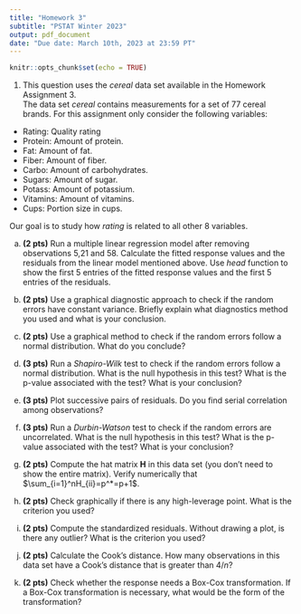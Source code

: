 ```yaml
---
title: "Homework 3"
subtitle: "PSTAT Winter 2023"
output: pdf_document
date: "Due date: March 10th, 2023 at 23:59 PT"
---
```


```r
knitr::opts_chunk$set(echo = TRUE)
```

1. This question uses the *cereal* data set available in the Homework Assignment 3.
\
The data set *cereal* contains measurements for a set of $77$ cereal brands. For this assignment only consider the following variables:

- Rating: Quality rating
- Protein: Amount of protein. 
- Fat: Amount of fat.
- Fiber: Amount of fiber.
- Carbo: Amount of carbohydrates.
- Sugars: Amount of sugar.
- Potass: Amount of potassium. 
- Vitamins: Amount of vitamins.
- Cups: Portion size in cups.

Our goal is to study how *rating* is related to all other 8 variables.\

(a) **(2 pts)** Run a multiple linear regression model after removing observations 5,21 and 58. Calculate the fitted response values and the residuals from the linear model mentioned above. Use *head* function to show the first 5 entries of the fitted response values and the first 5 entries of the residuals.\

(b) **(2 pts)** Use a graphical diagnostic approach to check if the random errors have constant variance. Briefly explain what diagnostics method you used and what is your conclusion.\

(c) **(2 pts)** Use a graphical method to check if the random errors follow a normal distribution. What do you conclude?\

(d) **(3 pts)** Run a *Shapiro-Wilk* test to check if the random errors follow a normal distribution. What is the null hypothesis in this test? What is the p-value associated with the test? What is your conclusion?\

(e) **(3 pts)** Plot successive pairs of residuals. Do you find serial correlation among observations?\

(f) **(3 pts)** Run a *Durbin-Watson* test to check if the random errors are uncorrelated. What is the null hypothesis in this test? What is the p-value associated with the test? What is your conclusion?\

(g) **(2 pts)** Compute the hat matrix $\boldsymbol H$ in this data set (you don’t need to show the entire matrix). Verify numerically that $\sum_{i=1}^nH_{ii}=p^*=p+1$.\

(h) **(2 pts)** Check graphically if there is any high-leverage point. What is the criterion you used?\

(i) **(2 pts)** Compute the standardized residuals. Without drawing a plot, is there any outlier? What is the criterion you used?\

(j) **(2 pts)** Calculate the Cook's distance. How many observations in this data set have a Cook's distance that is greater than $4/n$?\

(k) **(2 pts)** Check whether the response needs a Box-Cox transformation. If a Box-Cox transformation is necessary, what would be the form of the transformation?